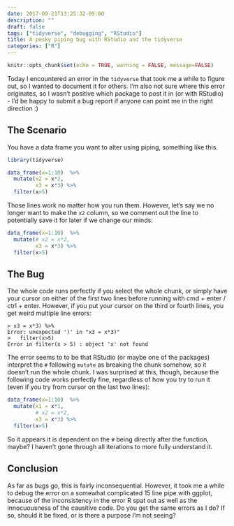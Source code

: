 ```yaml
---
date: 2017-09-21T13:25:32-05:00
description: ""
draft: false
tags: ["tidyverse", "debugging", "RStudio"]
title: A pesky piping bug with RStudio and the tidyverse
categories: ["R"]
---
```

```r
knitr::opts_chunk$set(echo = TRUE, warning = FALSE, message=FALSE)

```

Today I encountered an error in the `tidyverse` that took me a while to figure out, so I wanted to document it for others. I'm also not sure where this error originates, so I wasn't positive which package to post it in (or with RStudio) - I'd be happy to submit a bug report if anyone can point me in the right direction :)

## The Scenario
You have a data frame you want to alter using piping, something like this.

```r
library(tidyverse)

data_frame(x=1:10)  %>%  
  mutate(x2 = x*2,  
         x3 = x*3) %>%  
  filter(x>5)   

```

Those lines work no matter how you run them. However, let's say we no longer want to make the `x2` column, so we comment out the line to potentially save it for later if we change our minds:

```r
data_frame(x=1:10)  %>%  
  mutate(# x2 = x*2,  
         x3 = x*3) %>%  
  filter(x>5)   

```

## The Bug
The whole code runs perfectly if you select the whole chunk, or simply have your cursor on either of the first two lines before running with cmd + enter / ctrl + enter. However, if you put your cursor on the third or fourth lines, you get weird multiple line errors:

```
> x3 = x*3) %>%  
Error: unexpected ')' in "x3 = x*3)"
>   filter(x>5)
Error in filter(x > 5) : object 'x' not found
```

The error seems to  to be that RStudio (or maybe one of the packages) interpret the `#` following `mutate` as breaking the chunk somehow, so it doesn't run the whole chunk. I was surprised at this, though, because the following code works perfectly fine, regardless of how you try to run it (even if you try from cursor on the last two lines):

```r
data_frame(x=1:10)  %>%  
  mutate(x1 = x*1,
         # x2 = x*2,  
         x3 = x*3) %>%  
  filter(x>5)  
```

So it appears it is dependent on the `#` being directly after the function, maybe? I haven't gone through all iterations to more fully understand it.

## Conclusion
As far as bugs go, this is fairly inconsequential. However, it took me a while to debug the error on a somewhat complicated 15 line pipe with ggplot, because of the inconsistency in the error R spat out as well as the innocuousness of the causitive code. Do you get the same errors as I do? If so, should it be fixed, or is there a purpose I'm not seeing?
